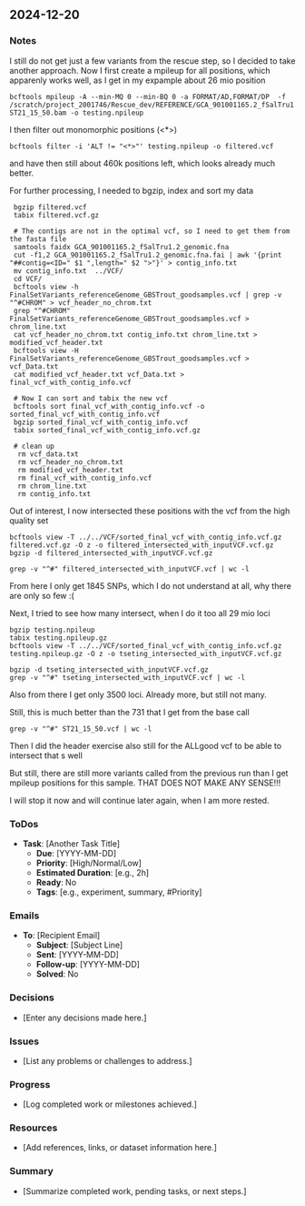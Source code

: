 ## 2024-12-20

### Notes
I still do not get just a few variants from the rescue step, so I decided to take another approach. 
Now I first create a mpileup for all positions, which apparenly works well, as I get in my expample
about 26 mio position

```
bcftools mpileup -A --min-MQ 0 --min-BQ 0 -a FORMAT/AD,FORMAT/DP  -f /scratch/project_2001746/Rescue_dev/REFERENCE/GCA_901001165.2_fSalTru1.2_genomic.fna  ST21_15_50.bam -o testing.npileup
```

I then filter out monomorphic positions (<*>) 

```
bcftools filter -i 'ALT != "<*>"' testing.npileup -o filtered.vcf
```

and have then still about 460k positions left, which looks already much better.

For further processing, I needed to bgzip, index and sort my data

```
 bgzip filtered.vcf
 tabix filtered.vcf.gz
 
 # The contigs are not in the optimal vcf, so I need to get them from the fasta file
 samtools faidx GCA_901001165.2_fSalTru1.2_genomic.fna
 cut -f1,2 GCA_901001165.2_fSalTru1.2_genomic.fna.fai | awk '{print "##contig=<ID=" $1 ",length=" $2 ">"}' > contig_info.txt
 mv contig_info.txt  ../VCF/
 cd VCF/
 bcftools view -h FinalSetVariants_referenceGenome_GBSTrout_goodsamples.vcf | grep -v "^#CHROM" > vcf_header_no_chrom.txt
 grep "^#CHROM" FinalSetVariants_referenceGenome_GBSTrout_goodsamples.vcf > chrom_line.txt
 cat vcf_header_no_chrom.txt contig_info.txt chrom_line.txt > modified_vcf_header.txt
 bcftools view -H FinalSetVariants_referenceGenome_GBSTrout_goodsamples.vcf > vcf_Data.txt
 cat modified_vcf_header.txt vcf_Data.txt > final_vcf_with_contig_info.vcf
 
 # Now I can sort and tabix the new vcf
 bcftools sort final_vcf_with_contig_info.vcf -o sorted_final_vcf_with_contig_info.vcf
 bgzip sorted_final_vcf_with_contig_info.vcf
 tabix sorted_final_vcf_with_contig_info.vcf.gz
 
 # clean up
  rm vcf_data.txt
  rm vcf_header_no_chrom.txt
  rm modified_vcf_header.txt
  rm final_vcf_with_contig_info.vcf
  rm chrom_line.txt
  rm contig_info.txt
```

Out of interest, I now intersected these positions with the vcf from the high quality set

```
bcftools view -T ../../VCF/sorted_final_vcf_with_contig_info.vcf.gz filtered.vcf.gz -O z -o filtered_intersected_with_inputVCF.vcf.gz
bgzip -d filtered_intersected_with_inputVCF.vcf.gz

grep -v "^#" filtered_intersected_with_inputVCF.vcf | wc -l
```

From here I only get 1845 SNPs, which I do not understand at all, why there are only so few :(

Next, I tried to see how many intersect, when I do it too all 29 mio loci

```
bgzip testing.npileup
tabix testing.npileup.gz
bcftools view -T ../../VCF/sorted_final_vcf_with_contig_info.vcf.gz testing.npileup.gz -O z -o tseting_intersected_with_inputVCF.vcf.gz

bgzip -d tseting_intersected_with_inputVCF.vcf.gz
grep -v "^#" tseting_intersected_with_inputVCF.vcf | wc -l
```

Also from there I get only 3500 loci. Already more, but still not many.

Still, this is much better than the 731 that I get from the base call

```
grep -v "^#" ST21_15_50.vcf | wc -l
```

Then I did the header exercise also still for the ALLgood vcf to be able to intersect that s well

But still, there are still more variants called from the previous run than I get mpileup positions for
this sample. THAT DOES NOT MAKE ANY SENSE!!!

I will stop it now and will continue later again, when I am more rested.

### ToDos
- **Task**: [Another Task Title]
  - **Due**: [YYYY-MM-DD]
  - **Priority**: [High/Normal/Low]
  - **Estimated Duration**: [e.g., 2h]
  - **Ready**: No
  - **Tags**: [e.g., experiment, summary, #Priority]

### Emails
- **To**: [Recipient Email]
  - **Subject**: [Subject Line]
  - **Sent**: [YYYY-MM-DD]
  - **Follow-up**: [YYYY-MM-DD]
  - **Solved**: No

### Decisions
- [Enter any decisions made here.]

### Issues
- [List any problems or challenges to address.]

### Progress
- [Log completed work or milestones achieved.]

### Resources
- [Add references, links, or dataset information here.]

### Summary
- [Summarize completed work, pending tasks, or next steps.]

